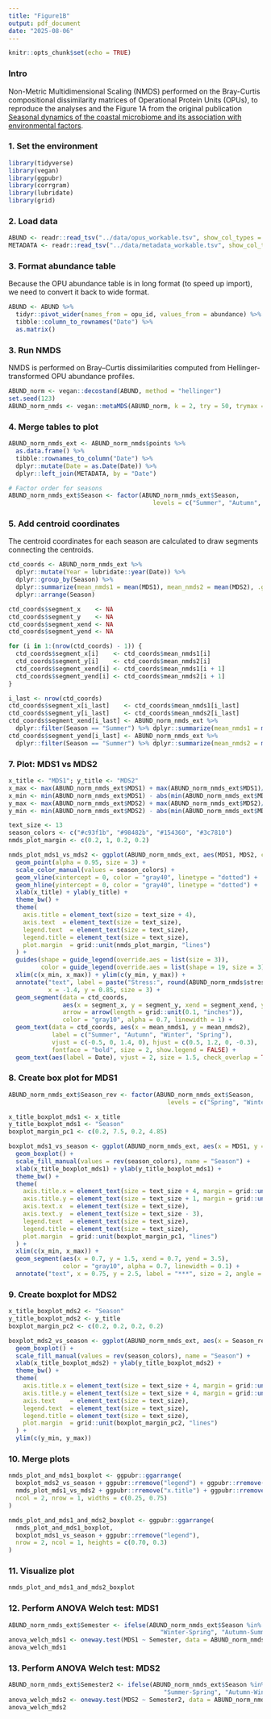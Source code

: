 ```yaml
---
title: "Figure1B"
output: pdf_document
date: "2025-08-06"
---
```


```r
knitr::opts_chunk$set(echo = TRUE)
```

### **Intro**
Non-Metric Multidimensional Scaling (NMDS) performed on the Bray-Curtis compositional dissimilarity matrices of Operational Protein Units (OPUs), to reproduce the analyses and the Figure 1A from the original publication [Seasonal dynamics of the coastal microbiome and its association with environmental factors](https://doi.org/10.1038/s41597-023-02266-0).



### **1. Set the environment**

```r
library(tidyverse)
library(vegan)
library(ggpubr)
library(corrgram)
library(lubridate)  
library(grid)       
```

### **2. Load data**

```r
ABUND <- readr::read_tsv("../data/opus_workable.tsv", show_col_types = FALSE)
METADATA <- readr::read_tsv("../data/metadata_workable.tsv", show_col_types = FALSE)
```

### 3. Format abundance table
Because the OPU abundance table is in long format (to speed up import), we need to convert it back to wide format.

```r
ABUND <- ABUND %>%
  tidyr::pivot_wider(names_from = opu_id, values_from = abundance) %>%
  tibble::column_to_rownames("Date") %>%
  as.matrix()
```

### **3. Run NMDS**
NMDS is performed on Bray–Curtis dissimilarities computed from Hellinger-transformed OPU abundance profiles.

```r
ABUND_norm <- vegan::decostand(ABUND, method = "hellinger")
set.seed(123)
ABUND_norm_nmds <- vegan::metaMDS(ABUND_norm, k = 2, try = 50, trymax = 50, threshold = 0.9)
```

### **4. Merge tables to plot**

```r
ABUND_norm_nmds_ext <- ABUND_norm_nmds$points %>%
  as.data.frame() %>%
  tibble::rownames_to_column("Date") %>%
  dplyr::mutate(Date = as.Date(Date)) %>%
  dplyr::left_join(METADATA, by = "Date")

# Factor order for seasons
ABUND_norm_nmds_ext$Season <- factor(ABUND_norm_nmds_ext$Season,
                                        levels = c("Summer", "Autumn", "Winter", "Spring"))
```

### **5. Add centroid coordinates**
The centroid coordinates for each season are calculated to draw segments connecting the centroids.

```r
ctd_coords <- ABUND_norm_nmds_ext %>%
  dplyr::mutate(Year = lubridate::year(Date)) %>%
  dplyr::group_by(Season) %>%
  dplyr::summarize(mean_nmds1 = mean(MDS1), mean_nmds2 = mean(MDS2), .groups = "drop") %>%
  dplyr::arrange(Season)

ctd_coords$segment_x    <- NA
ctd_coords$segment_y    <- NA
ctd_coords$segment_xend <- NA
ctd_coords$segment_yend <- NA

for (i in 1:(nrow(ctd_coords) - 1)) {
  ctd_coords$segment_x[i]    <- ctd_coords$mean_nmds1[i]
  ctd_coords$segment_y[i]    <- ctd_coords$mean_nmds2[i]
  ctd_coords$segment_xend[i] <- ctd_coords$mean_nmds1[i + 1]
  ctd_coords$segment_yend[i] <- ctd_coords$mean_nmds2[i + 1]
}

i_last <- nrow(ctd_coords)
ctd_coords$segment_x[i_last]    <- ctd_coords$mean_nmds1[i_last]
ctd_coords$segment_y[i_last]    <- ctd_coords$mean_nmds2[i_last]
ctd_coords$segment_xend[i_last] <- ABUND_norm_nmds_ext %>%
  dplyr::filter(Season == "Summer") %>% dplyr::summarize(mean_nmds1 = mean(MDS1)) %>% dplyr::pull(mean_nmds1)
ctd_coords$segment_yend[i_last] <- ABUND_norm_nmds_ext %>%
  dplyr::filter(Season == "Summer") %>% dplyr::summarize(mean_nmds2 = mean(MDS2)) %>% dplyr::pull(mean_nmds2)
```

### **7. Plot: MDS1 vs MDS2**

```r
x_title <- "MDS1"; y_title <- "MDS2"
x_max <- max(ABUND_norm_nmds_ext$MDS1) + max(ABUND_norm_nmds_ext$MDS1)/10
x_min <- min(ABUND_norm_nmds_ext$MDS1) - abs(min(ABUND_norm_nmds_ext$MDS1)/10)
y_max <- max(ABUND_norm_nmds_ext$MDS2) + max(ABUND_norm_nmds_ext$MDS2)/10
y_min <- min(ABUND_norm_nmds_ext$MDS2) - abs(min(ABUND_norm_nmds_ext$MDS2)/10)

text_size <- 13
season_colors <- c("#c93f1b", "#98482b", "#154360", "#3c7810")
nmds_plot_margin <- c(0.2, 1, 0.2, 0.2)

nmds_plot_mds1_vs_mds2 <- ggplot(ABUND_norm_nmds_ext, aes(MDS1, MDS2, color = Season), alpha = 0.8) +
  geom_point(alpha = 0.95, size = 3) +
  scale_color_manual(values = season_colors) +
  geom_vline(xintercept = 0, color = "gray40", linetype = "dotted") +
  geom_hline(yintercept = 0, color = "gray40", linetype = "dotted") +
  xlab(x_title) + ylab(y_title) +
  theme_bw() +
  theme(
    axis.title = element_text(size = text_size + 4),
    axis.text  = element_text(size = text_size),
    legend.text  = element_text(size = text_size),
    legend.title = element_text(size = text_size),
    plot.margin  = grid::unit(nmds_plot_margin, "lines")
  ) +
  guides(shape = guide_legend(override.aes = list(size = 3)),
         color = guide_legend(override.aes = list(shape = 19, size = 3))) +
  xlim(c(x_min, x_max)) + ylim(c(y_min, y_max)) +
  annotate("text", label = paste("Stress:", round(ABUND_norm_nmds$stress, 3)),
           x = -1.4, y = 0.85, size = 3) +
  geom_segment(data = ctd_coords,
               aes(x = segment_x, y = segment_y, xend = segment_xend, yend = segment_yend),
               arrow = arrow(length = grid::unit(0.1, "inches")),
               color = "gray10", alpha = 0.7, linewidth = 1) +
  geom_text(data = ctd_coords, aes(x = mean_nmds1, y = mean_nmds2),
            label = c("Summer", "Autumn", "Winter", "Spring"),
            vjust = c(-0.5, 0, 1.4, 0), hjust = c(0.5, 1.2, 0, -0.3),
            fontface = "bold", size = 2, show.legend = FALSE) +
  geom_text(aes(label = Date), vjust = 2, size = 1.5, check_overlap = TRUE, show.legend = FALSE)

```

### **8. Create box plot for MDS1**

```r
ABUND_norm_nmds_ext$Season_rev <- factor(ABUND_norm_nmds_ext$Season,
                                            levels = c("Spring", "Winter", "Autumn", "Summer"))

x_title_boxplot_mds1 <- x_title
y_title_boxplot_mds1 <- "Season"
boxplot_margin_pc1 <- c(0.2, 7.5, 0.2, 4.85)

boxplot_mds1_vs_season <- ggplot(ABUND_norm_nmds_ext, aes(x = MDS1, y = Season_rev, fill = Season_rev)) +
  geom_boxplot() +
  scale_fill_manual(values = rev(season_colors), name = "Season") +
  xlab(x_title_boxplot_mds1) + ylab(y_title_boxplot_mds1) +
  theme_bw() +
  theme(
    axis.title.x = element_text(size = text_size + 4, margin = grid::unit(c(4,0,0,0), "mm")),
    axis.title.y = element_text(size = text_size + 1, margin = grid::unit(c(0,2,0,0), "mm")),
    axis.text.x  = element_text(size = text_size),
    axis.text.y  = element_text(size = text_size - 3),
    legend.text  = element_text(size = text_size),
    legend.title = element_text(size = text_size),
    plot.margin  = grid::unit(boxplot_margin_pc1, "lines")
  ) +
  xlim(c(x_min, x_max)) +
  geom_segment(aes(x = 0.7, y = 1.5, xend = 0.7, yend = 3.5),
               color = "gray10", alpha = 0.7, linewidth = 0.1) +
  annotate("text", x = 0.75, y = 2.5, label = "***", size = 2, angle = 90)
```
### **9. Create boxplot for MDS2**

```r
x_title_boxplot_mds2 <- "Season"
y_title_boxplot_mds2 <- y_title
boxplot_margin_pc2 <- c(0.2, 0.2, 0.2, 0.2)

boxplot_mds2_vs_season <- ggplot(ABUND_norm_nmds_ext, aes(x = Season_rev, y = MDS2, fill = Season_rev)) +
  geom_boxplot() +
  scale_fill_manual(values = rev(season_colors), name = "Season") +
  xlab(x_title_boxplot_mds2) + ylab(y_title_boxplot_mds2) +
  theme_bw() +
  theme(
    axis.title.x = element_text(size = text_size + 4, margin = grid::unit(c(4,0,0,0), "mm")),
    axis.title.y = element_text(size = text_size + 4, margin = grid::unit(c(0,2,0,0), "mm")),
    axis.text    = element_text(size = text_size),
    legend.text  = element_text(size = text_size),
    legend.title = element_text(size = text_size),
    plot.margin  = grid::unit(boxplot_margin_pc2, "lines")
  ) +
  ylim(c(y_min, y_max))

```

### **10. Merge plots**
```r

nmds_plot_and_mds1_boxplot <- ggpubr::ggarrange(
  boxplot_mds2_vs_season + ggpubr::rremove("legend") + ggpubr::rremove("x.title") + ggpubr::rremove("x.text"),
  nmds_plot_mds1_vs_mds2 + ggpubr::rremove("x.title") + ggpubr::rremove("x.text") + ggpubr::rremove("y.text") + ggpubr::rremove("y.title"),
  ncol = 2, nrow = 1, widths = c(0.25, 0.75)
)

nmds_plot_and_mds1_and_mds2_boxplot <- ggpubr::ggarrange(
  nmds_plot_and_mds1_boxplot,
  boxplot_mds1_vs_season + ggpubr::rremove("legend"),
  nrow = 2, ncol = 1, heights = c(0.70, 0.3)
)
```

### **11. Visualize plot**

```r
nmds_plot_and_mds1_and_mds2_boxplot
```

### **12. Perform ANOVA Welch test: MDS1**

```r
ABUND_norm_nmds_ext$Semester <- ifelse(ABUND_norm_nmds_ext$Season %in% c("Winter","Spring"),
                                          "Winter-Spring", "Autumn-Summer")
anova_welch_mds1 <- oneway.test(MDS1 ~ Semester, data = ABUND_norm_nmds_ext, var.equal = FALSE)
anova_welch_mds1
```

### **13. Perform ANOVA Welch test: MDS2**

```r
ABUND_norm_nmds_ext$Semester2 <- ifelse(ABUND_norm_nmds_ext$Season %in% c("Summer","Spring"),
                                           "Summer-Spring", "Autumn-Winter")
anova_welch_mds2 <- oneway.test(MDS2 ~ Semester2, data = ABUND_norm_nmds_ext, var.equal = FALSE)
anova_welch_mds2
```
